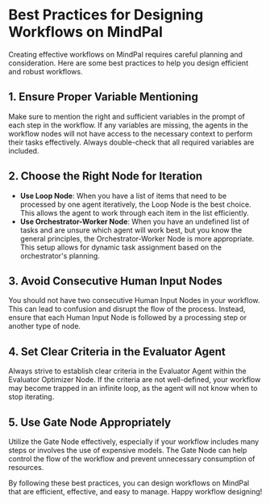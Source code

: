 # Best Practices for Designing Workflows on MindPal



Creating effective workflows on MindPal requires careful planning and consideration. Here are some best practices to help you design efficient and robust workflows.

## 1. Ensure Proper Variable Mentioning



Make sure to mention the right and sufficient variables in the prompt of each step in the workflow. If any variables are missing, the agents in the workflow nodes will not have access to the necessary context to perform their tasks effectively. Always double-check that all required variables are included.

## 2. Choose the Right Node for Iteration



- **Use Loop Node**: When you have a list of items that need to be processed by one agent iteratively, the Loop Node is the best choice. This allows the agent to work through each item in the list efficiently.
- **Use Orchestrator-Worker Node**: When you have an undefined list of tasks and are unsure which agent will work best, but you know the general principles, the Orchestrator-Worker Node is more appropriate. This setup allows for dynamic task assignment based on the orchestrator's planning.

## 3. Avoid Consecutive Human Input Nodes



You should not have two consecutive Human Input Nodes in your workflow. This can lead to confusion and disrupt the flow of the process. Instead, ensure that each Human Input Node is followed by a processing step or another type of node.

## 4. Set Clear Criteria in the Evaluator Agent



Always strive to establish clear criteria in the Evaluator Agent within the Evaluator Optimizer Node. If the criteria are not well-defined, your workflow may become trapped in an infinite loop, as the agent will not know when to stop iterating.

## 5. Use Gate Node Appropriately



Utilize the Gate Node effectively, especially if your workflow includes many steps or involves the use of expensive models. The Gate Node can help control the flow of the workflow and prevent unnecessary consumption of resources.

By following these best practices, you can design workflows on MindPal that are efficient, effective, and easy to manage. Happy workflow designing!